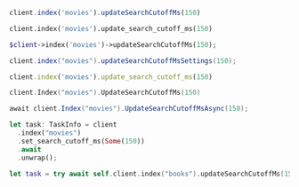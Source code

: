 <CodeGroup>

```javascript JS
client.index('movies').updateSearchCutoffMs(150)
```

```python Python
client.index('movies').update_search_cutoff_ms(150)
```

```php PHP
$client->index('movies')->updateSearchCutoffMs(150);
```

```java Java
client.index("movies").updateSearchCutoffMsSettings(150);
```

```ruby Ruby
client.index('movies').update_search_cutoff_ms(150)
```

```go Go
client.Index("movies").UpdateSearchCutoffMs(150)
```

```csharp C#
await client.Index("movies").UpdateSearchCutoffMsAsync(150);
```

```rust Rust
let task: TaskInfo = client
  .index("movies")
  .set_search_cutoff_ms(Some(150))
  .await
  .unwrap();
```

```swift Swift
let task = try await self.client.index("books").updateSearchCutoffMs(150)
```
</CodeGroup>